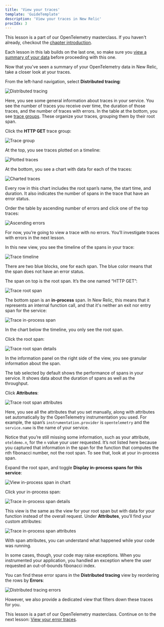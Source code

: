 ```yaml
---
title: 'View your traces'
template: 'GuideTemplate'
description: 'View your traces in New Relic'
procIdx: 3
---
```


<Callout variant="course">

This lesson is a part of our OpenTelemetry masterclass. If you haven't already, checkout the [chapter introduction](/opentelemetry-masterclass/hands-on).

Each lesson in this lab builds on the last one, so make sure you [view a summary of your data](/opentelemetry-masterclass/hands-on/data-summary) before proceeding with this one.

</Callout>

Now that you've seen a summary of your OpenTelemetry data in New Relic, take a closer look at your traces.

<Steps>

<Step>

From the left-hand navigation, select **Distributed tracing**:

![Distributed tracing](../../../images/opentelemetry-masterclass/distributed-tracing.png)

Here, you see some general information about traces in your service. You see the number of traces you receive over time, the duration of those traces, and the number of traces with errors. In the table at the bottom, you see [trace groups](https://docs.newrelic.com/docs/distributed-tracing/ui-data/understand-use-distributed-tracing-ui#trace-groups). These organize your traces, grouping them by their root span.

</Step>

<Step>

Click the **HTTP GET** trace group:

![Trace group](../../../images/opentelemetry-masterclass/dt-row.png)

</Step>

<Step>

At the top, you see traces plotted on a timeline:

![Plotted traces](../../../images/opentelemetry-masterclass/plotted-traces.png)

</Step>

<Step>

At the bottom, you see a chart with data for each of the traces:

![Charted traces](../../../images/opentelemetry-masterclass/charted-traces.png)

Every row in this chart includes the root span’s name, the start time, and duration. It also indicates the number of spans in the trace that have an error status.

</Step>

<Step>

Order the table by ascending number of errors and click one of the top traces:

![Ascending errors](../../../images/opentelemetry-masterclass/ascending-errors.png)

For now, you’re going to view a trace with no errors. You’ll investigate traces with errors in the next lesson.

In this new view, you see the timeline of the spans in your trace:

![Trace timeline](../../../images/opentelemetry-masterclass/trace-timeline.png)

There are two blue blocks, one for each span. The blue color means that the span does not have an error status.

The span on top is the root span. It’s the one named “HTTP GET”:

![Trace root span](../../../images/opentelemetry-masterclass/dt-success-root.png)

The bottom span is an **in-process** span. In New Relic, this means that it represents an internal function call, and that it's neither an exit nor entry span for the service:

![Trace in-process span](../../../images/opentelemetry-masterclass/dt-success-in-process.png)

In the chart below the timeline, you only see the root span.

</Step>

<Step>

Click the root span:

![Trace root span details](../../../images/opentelemetry-masterclass/success-root-span.png)

In the information panel on the right side of the view, you see granular information about the span.

The tab selected by default shows the performance of spans in your service. It shows data about the duration of spans as well as the throughput.

</Step>

<Step>

Click **Attributes**:

![Trace root span attributes](../../../images/opentelemetry-masterclass/success-span-attributes.png)

Here, you see all the attributes that you set manually, along with attributes set automatically by the OpenTelemetry instrumentation you used. For example, the span’s `instrumentation.provider` is `opentelemetry` and the `service.name` is the name of your service.

Notice that you’re still missing some information, such as your attribute, `oteldemo.n`, for the `n` value your user requested. It’s not listed here because you captured that information in the span for the function that computes the nth fibonacci number, not the root span. To see that, look at your in-process span.

</Step>

<Step>

Expand the root span, and toggle **Display in-process spans for this service**:

![View in-process span in chart](../../../images/opentelemetry-masterclass/success-in-process.png)

</Step>

<Step>

Click your in-process span:

![Trace in-process span details](../../../images/opentelemetry-masterclass/success-in-process-details.png)

This view is the same as the view for your root span but with data for your function instead of the overall request. Under **Attributes**, you’ll find your custom attributes:

![Trace in-process span attributes](../../../images/opentelemetry-masterclass/success-in-process-attributes.png)

With span attributes, you can understand what happened while your code was running.

In some cases, though, your code may raise exceptions. When you instrumented your application, you handled an exception where the user requested an out-of-bounds fibonacci index.

You can find these error spans in the **Distributed tracing** view by reordering the rows by **Errors**:

![Distributed tracing errors](../../../images/opentelemetry-masterclass/dt-errors.png)

</Step>

</Steps>

However, we also provide a dedicated view that filters down these traces for you.

<Callout variant="course">

This lesson is a part of our OpenTelemetry masterclass. Continue on to the next lesson: [View your error traces](/opentelemetry-masterclass/hands-on/error-traces).

</Callout>
